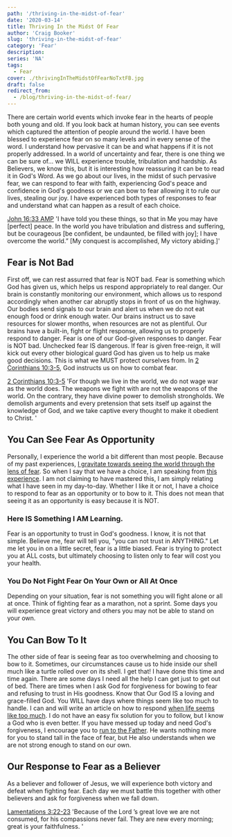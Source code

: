```yaml
---
path: '/thriving-in-the-midst-of-fear'
date: '2020-03-14'
title: Thriving In the Midst Of Fear
author: 'Craig Booker'
slug: 'thriving-in-the-midst-of-fear'
category: 'Fear'
description:
series: 'NA'
tags:
  - Fear
cover: ./thrivingInTheMidstOfFearNoTxtFB.jpg
draft: false
redirect_from:
  - /blog/thriving-in-the-midst-of-fear/
---
```


There are certain world events which invoke fear in the hearts of people both young and old. If you look back at human history, you can see events which captured the attention of people around the world. I have been blessed to experience fear on so many levels and in every sense of the word. I understand how pervasive it can be and what happens if it is not properly addressed. In a world of uncertainty and fear, there is one thing we can be sure of... we WILL experience trouble, tribulation and hardship. As Believers, we know this, but it is interesting how reassuring it can be to read it in God's Word. As we go about our lives, in the midst of such pervasive fear, we can respond to fear with faith, experiencing God's peace and confidence in God's goodness or we can bow to fear allowing it to rule our lives, stealing our joy. I have experienced both types of responses to fear and understand what can happen as a result of each choice.

[John 16:33 AMP](https://my.bible.com/bible/1588/JHN.16.33)
'I have told you these things, so that in Me you may have [perfect] peace. In the world you have tribulation and distress and suffering, but be courageous [be confident, be undaunted, be filled with joy]; I have overcome the world.” [My conquest is accomplished, My victory abiding.]'

## Fear is Not Bad

First off, we can rest assurred that fear is NOT bad. Fear is something which God has given us, which helps us respond appropriately to real danger. Our brain is constantly monitoring our environment, which allows us to respond accordingly when another car abruptly stops in front of us on the highway. Our bodies send signals to our brain and alert us when we do not eat enough food or drink enough water. Our brains instruct us to save resources for slower months, when resources are not as plentiful. Our brains have a built-in, fight or flight response, allowing us to properly respond to danger. Fear is one of our God-given responses to danger. Fear is NOT bad. Unchecked fear IS dangerous. If fear is given free-reign, it will kick out every other biological guard God has given us to help us make good decisions. This is what we MUST protect ourselves from. In [2 Corinthians 10:3-5](https://my.bible.com/bible/111/2CO.10.3-5), God instructs us on how to combat fear.

[2 Corinthians 10:3-5](https://my.bible.com/bible/111/2CO.10.3-5)
'For though we live in the world, we do not wage war as the world does. The weapons we fight with are not the weapons of the world. On the contrary, they have divine power to demolish strongholds. We demolish arguments and every pretension that sets itself up against the knowledge of God, and we take captive every thought to make it obedient to Christ. '

## You Can See Fear As Opportunity

Personally, I experience the world a bit different than most people. Because of my past experiences, [I gravitate towards seeing the world through the lens of fear](https://www.craigbooker.com/all-consuming-fear/). So when I say that we have a choice, I am speaking from [this experience](https://www.craigbooker.com/all-consuming-fear/). I am not claiming to have mastered this, I am simply relating what I have seen in my day-to-day. Whether I like it or not, I have a choice to respond to fear as an opportunity or to bow to it. This does not mean that seeing it as an opportunity is easy because it is NOT.

### Here IS Something I AM Learning.

Fear is an opportunity to trust in God's goodness. I know, it is not that simple. Believe me, fear will tell you, "you can not trust in ANYTHING." Let me let you in on a little secret, fear is a little biased. Fear is trying to protect you at ALL costs, but ultimately choosing to listen only to fear will cost you your health.

### You Do Not Fight Fear On Your Own or All At Once

Depending on your situation, fear is not something you will fight alone or all at once. Think of fighting fear as a marathon, not a sprint. Some days you will experience great victory and others you may not be able to stand on your own.

## You Can Bow To It

The other side of fear is seeing fear as too overwhelming and choosing to bow to it. Sometimes, our circumstances cause us to hide inside our shell much like a turtle rolled over on its shell. I get that! I have done this time and time again. There are some days I need all the help I can get just to get out of bed. There are times when I ask God for forgiveness for bowing to fear and refusing to trust in His goodness. Know that Our God IS a loving and grace-filled God. You WILL have days where things seem like too much to handle. I can and will write an article on how to respond [when life seems like too much](https://www.craigbooker.com/when-life-seems-like-too-much/). I do not have an easy fix solution for you to follow, but I know a God who is even better. If you have messed up today and need God's forgiveness, I encourage you to [run to the Father](https://www.craigbooker.com/run-to-the-father/). He wants nothing more for you to stand tall in the face of fear, but He also understands when we are not strong enough to stand on our own.

## Our Response to Fear as a Believer

As a believer and follower of Jesus, we will experience both victory and defeat when fighting fear. Each day we must battle this together with other believers and ask for forgiveness when we fall down.

[Lamentations 3:22-23](https://my.bible.com/bible/111/LAM.3.22-23)
'Because of the Lord ’s great love we are not consumed, for his compassions never fail. They are new every morning; great is your faithfulness. '

